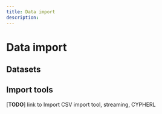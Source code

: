 ```yaml
---
title: Data import
description: 
---
```



# Data import

## Datasets

## Import tools

[**TODO**] link to Import
CSV import tool, streaming, CYPHERL 

<CommunityLinks/>